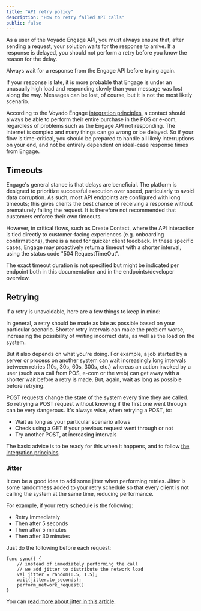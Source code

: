 ```yaml
---
title: "API retry policy"
description: "How to retry failed API calls"
public: false
---
```


As a user of the Voyado Engage API, you must always ensure that, after sending a request, your solution waits for the response to arrive. If a response is delayed, you should not perform a retry before you know the reason for the delay.

<Note>
  Always wait for a response from the Engage API before trying again.
</Note>

If your response is late, it is more probable that Engage is under an unusually high load and responding slowly than your message was lost along the way. Messages can be lost, of course, but it is not the most likely scenario.

According to the Voyado Engage [integration principles](https://developer.voyado.com/en/api/integration-principles.html), a contact should always be able to perform their entire purchase in the POS or e-com, regardless of problems such as the Engage API not responding. The internet is complex and many things can go wrong or be delayed. So if your flow is time-critical, you should be prepared to handle all likely interruptions on your end, and not be entirely dependent on ideal-case response times from Engage.

## **Timeouts**

Engage's general stance is that delays are beneficial. The platform is designed to prioritize successful execution over speed, particularly to avoid data corruption. As such, most API endpoints are configured with long timeouts; this gives clients the best chance of receiving a response without prematurely failing the request. It is therefore not recommended that customers enforce their own timeouts.

However, in critical flows, such as Create Contact, where the API interaction is tied directly to customer-facing experiences (e.g. onboarding confirmations), there is a need for quicker client feedback. In these specific cases, Engage may proactively return a timeout with a shorter interval, using the status code "504 RequestTimeOut".

<Note>
  The exact timeout duration is not specified but might be indicated per endpoint both in this documentation and in the endpoints/developer overview.
</Note>

## **Retrying**

If a retry is unavoidable, here are a few things to keep in mind:

In general, a retry should be made as late as possible based on your particular scenario. Shorter retry intervals can make the problem worse, increasing the possibility of writing incorrect data, as well as the load on the system.

But it also depends on what you're doing. For example, a job started by a server or process on another system can wait increasingly long intervals between retries (10s, 30s, 60s, 300s, etc.) whereas an action invoked by a user (such as a call from POS, e-com or the web) can get away with a shorter wait before a retry is made. But, again, wait as long as possible before retrying.

POST requests change the state of the system every time they are called. So retrying a POST request without knowing if the first one went through can be very dangerous. It's always wise, when retrying a POST, to:

- Wait as long as your particular scenario allows
- Check using a GET if your previous request went through or not
- Try another POST, at increasing intervals

The basic advice is to be ready for this when it happens, and to follow [<u>the integration principles</u>](https://developer.voyado.com/en/api/integration-principles.html).

### **Jitter**

It can be a good idea to add some jitter when performing retries. Jitter is some randomness added to your retry schedule so that every client is not calling the system at the same time, reducing performance.

For example, if your retry schedule is the following:

- Retry Immediately
- Then after 5 seconds
- Then after 5 minutes
- Then after 30 minutes

Just do the following before each request:

```
func sync() { 
    // instead of immediately performing the call 
    // we add jitter to distribute the network load 
    val jitter = random(0.5, 1.5);
    wait(jitter.to_seconds);
    perform_network_request()
}
```

You can [read more about jitter in this article](https://medium.com/@juliozynger/be-a-good-client-jitter-19714ced379).